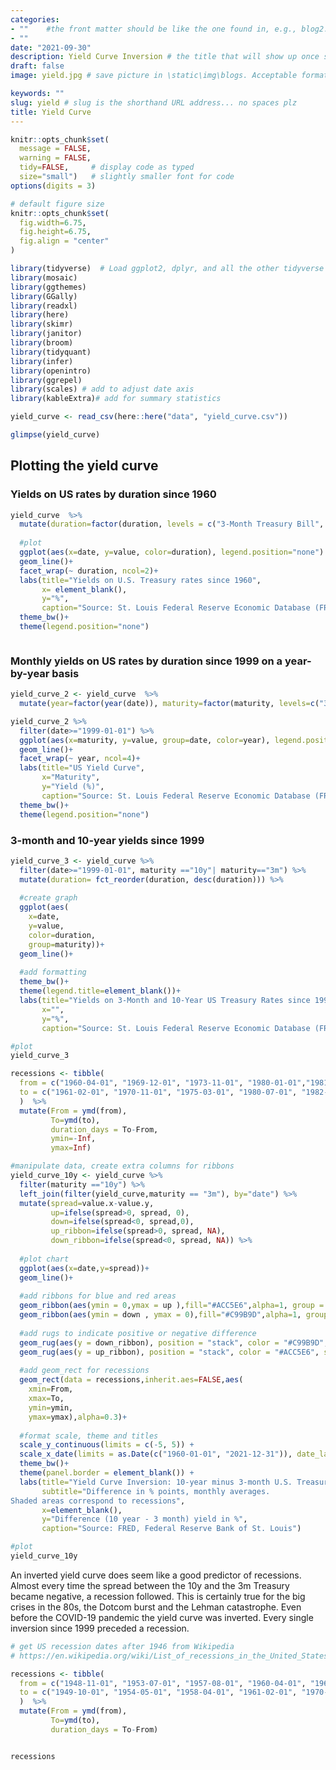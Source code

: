 ```yaml
---
categories:  
- ""    #the front matter should be like the one found in, e.g., blog2.md. It cannot be like the normal Rmd we used
- ""
date: "2021-09-30"
description: Yield Curve Inversion # the title that will show up once someone gets to this page
draft: false
image: yield.jpg # save picture in \static\img\blogs. Acceptable formats= jpg, jpeg, or png . Your iPhone pics wont work

keywords: ""
slug: yield # slug is the shorthand URL address... no spaces plz
title: Yield Curve
---
```


```r
knitr::opts_chunk$set(
  message = FALSE, 
  warning = FALSE, 
  tidy=FALSE,     # display code as typed
  size="small")   # slightly smaller font for code
options(digits = 3)

# default figure size
knitr::opts_chunk$set(
  fig.width=6.75, 
  fig.height=6.75,
  fig.align = "center"
)
```


```r
library(tidyverse)  # Load ggplot2, dplyr, and all the other tidyverse packages
library(mosaic)
library(ggthemes)
library(GGally)
library(readxl)
library(here)
library(skimr)
library(janitor)
library(broom)
library(tidyquant)
library(infer)
library(openintro)
library(ggrepel)
library(scales) # add to adjust date axis
library(kableExtra)# add for summary statistics
```


```r

yield_curve <- read_csv(here::here("data", "yield_curve.csv"))

glimpse(yield_curve)
```



## Plotting the yield curve

### Yields on US rates by duration since 1960

```r
yield_curve  %>% 
  mutate(duration=factor(duration, levels = c("3-Month Treasury Bill", "6-Month Treasury Bill", "9-Month Treasury Bill", "1-Year Treasury Rate", "2-Year Treasury Rate", "3-Year Treasury Rate", "5-Year Treasury Rate", "7-Year Treasury Rate", "10-Year Treasury Rate", "20-Year Treasury Rate", "30-Year Treasury Rate"))) %>%
  
  #plot
  ggplot(aes(x=date, y=value, color=duration), legend.position="none") +
  geom_line()+
  facet_wrap(~ duration, ncol=2)+
  labs(title="Yields on U.S. Treasury rates since 1960",
       x= element_blank(),
       y="%",
       caption="Source: St. Louis Federal Reserve Economic Database (FRED)")+
  theme_bw()+
  theme(legend.position="none")



```


### Monthly yields on US rates by duration since 1999 on a year-by-year basis

```r
yield_curve_2 <- yield_curve  %>%
  mutate(year=factor(year(date)), maturity=factor(maturity, levels=c("3m", "6m","1y","2y","3y","5y","7y","10y","20y","30y")))

yield_curve_2 %>%
  filter(date>="1999-01-01") %>% 
  ggplot(aes(x=maturity, y=value, group=date, color=year), legend.position="none") +
  geom_line()+
  facet_wrap(~ year, ncol=4)+
  labs(title="US Yield Curve",
       x="Maturity",
       y="Yield (%)",
       caption="Source: St. Louis Federal Reserve Economic Database (FRED)")+
  theme_bw()+
  theme(legend.position="none")

```


### 3-month and 10-year yields since 1999

```r
yield_curve_3 <- yield_curve %>% 
  filter(date>="1999-01-01", maturity =="10y"| maturity=="3m") %>% 
  mutate(duration= fct_reorder(duration, desc(duration))) %>% 
  
  #create graph
  ggplot(aes(
    x=date,
    y=value,
    color=duration,
    group=maturity))+
  geom_line()+
  
  #add formatting
  theme_bw()+
  theme(legend.title=element_blank())+
  labs(title="Yields on 3-Month and 10-Year US Treasury Rates since 1999",
       x="",
       y="%",
       caption="Source: St. Louis Federal Reserve Economic Database (FRED)")

#plot
yield_curve_3
```

```r
recessions <- tibble(
  from = c("1960-04-01", "1969-12-01", "1973-11-01", "1980-01-01","1981-07-01", "1990-07-01", "2001-03-01", "2007-12-01","2020-02-01"),  
  to = c("1961-02-01", "1970-11-01", "1975-03-01", "1980-07-01", "1982-11-01", "1991-03-01", "2001-11-01", "2009-06-01", "2020-05-01") 
  )  %>% 
  mutate(From = ymd(from), 
         To=ymd(to),
         duration_days = To-From,
         ymin=-Inf,
         ymax=Inf)

#manipulate data, create extra columns for ribbons  
yield_curve_10y <- yield_curve %>% 
  filter(maturity =="10y") %>% 
  left_join(filter(yield_curve,maturity == "3m"), by="date") %>% 
  mutate(spread=value.x-value.y,
         up=ifelse(spread>0, spread, 0),
         down=ifelse(spread<0, spread,0),
         up_ribbon=ifelse(spread>0, spread, NA),
         down_ribbon=ifelse(spread<0, spread, NA)) %>% 
  
  #plot chart
  ggplot(aes(x=date,y=spread))+
  geom_line()+
  
  #add ribbons for blue and red areas
  geom_ribbon(aes(ymin = 0,ymax = up ),fill="#ACC5E6",alpha=1, group = 1) +
  geom_ribbon(aes(ymin = down , ymax = 0),fill="#C99B9D",alpha=1, group = 1)+
  
  #add rugs to indicate positive or negative difference
  geom_rug(aes(y = down_ribbon), position = "stack", color = "#C99B9D", sides = "b", na.rm = TRUE, show.legend = NA) + # use position "stack" to make the tick intervals equal
  geom_rug(aes(y = up_ribbon), position = "stack", color = "#ACC5E6", sides = "b", na.rm = TRUE, show.legend = NA)+
  
  #add geom_rect for recessions
  geom_rect(data = recessions,inherit.aes=FALSE,aes(
    xmin=From,
    xmax=To,
    ymin=ymin,
    ymax=ymax),alpha=0.3)+
  
  #format scale, theme and titles
  scale_y_continuous(limits = c(-5, 5)) +
  scale_x_date(limits = as.Date(c("1960-01-01", "2021-12-31")), date_labels = "%Y", date_breaks = "2 years") +
  theme_bw()+
  theme(panel.border = element_blank()) +
  labs(title="Yield Curve Inversion: 10-year minus 3-month U.S. Treasury rates",
       subtitle="Difference in % points, monthly averages.
Shaded areas correspond to recessions",
       x=element_blank(),
       y="Difference (10 year - 3 month) yield in %",
       caption="Source: FRED, Federal Reserve Bank of St. Louis")

#plot
yield_curve_10y

```

An inverted yield curve does seem like a good predictor of recessions. Almost every time the spread between the 10y and the 3m Treasury became negative, a recession followed. This is certainly true for the big crises in the 80s, the Dotcom burst and the Lehman catastrophe. Even before the COVID-19 pandemic the yield curve was inverted. Every single inversion since 1999 preceded a recession.

```r

# get US recession dates after 1946 from Wikipedia 
# https://en.wikipedia.org/wiki/List_of_recessions_in_the_United_States

recessions <- tibble(
  from = c("1948-11-01", "1953-07-01", "1957-08-01", "1960-04-01", "1969-12-01", "1973-11-01", "1980-01-01","1981-07-01", "1990-07-01", "2001-03-01", "2007-12-01","2020-02-01"),  
  to = c("1949-10-01", "1954-05-01", "1958-04-01", "1961-02-01", "1970-11-01", "1975-03-01", "1980-07-01", "1982-11-01", "1991-03-01", "2001-11-01", "2009-06-01", "2020-04-30") 
  )  %>% 
  mutate(From = ymd(from), 
         To=ymd(to),
         duration_days = To-From)


recessions
```

